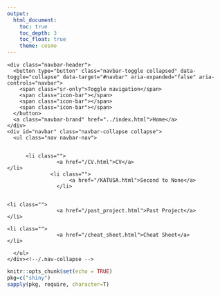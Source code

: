 ---
output:
  html_document:
    toc: true
    toc_depth: 3
    toc_float: true
    theme: cosmo
---
<style>
body {
    position: absolute;
    left: 0px;}
</style>

<!--html_preserve-->
<div class="container">
<!-- Static navbar -->
<nav class="navbar navbar-default">
  <div class="container-fluid">
    <div class="navbar-header">
      <button type="button" class="navbar-toggle collapsed" data-toggle="collapse" data-target="#navbar" aria-expanded="false" aria-controls="navbar">
        <span class="sr-only">Toggle navigation</span>
        <span class="icon-bar"></span>
        <span class="icon-bar"></span>
        <span class="icon-bar"></span>
      </button>
      <a class="navbar-brand" href="../index.html">Home</a>
    </div>
    <div id="navbar" class="navbar-collapse collapse">
      <ul class="nav navbar-nav">
        
        
          <li class="">
					<a href="/CV.html">CV</a>
	</li>              
	              <li class="">
      					<a href="/KATUSA.html">Second to None</a>
			      	</li>   
				  
				  
	<li class="">
					<a href="/past_project.html">Past Project</a>
	</li>

	<li class="">
					<a href="/cheat_sheet.html">Cheat Sheet</a>
	</li>

      </ul>
    </div><!--/.nav-collapse -->
  </div><!--/.container-fluid -->
</nav><!--navbar navbar-default-->
</div>
<!--/html_preserve-->



```{r setup, include=FALSE}
knitr::opts_chunk$set(echo = TRUE)
pkg=c("shiny")
sapply(pkg, require, character=T)
```